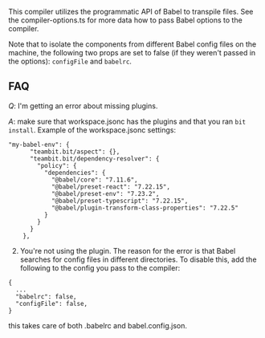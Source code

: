 This compiler utilizes the programmatic API of Babel to transpile files. See the compiler-options.ts for more data how to pass Babel options to the compiler.

Note that to isolate the components from different Babel config files on the machine, the following two props are set to false (if they weren't passed in the options): `configFile` and `babelrc`.

## FAQ

_Q_: I'm getting an error about missing plugins.

_A_: make sure that workspace.jsonc has the plugins and that you ran `bit install`.
Example of the workspace.jsonc settings:

```
"my-babel-env": {
      "teambit.bit/aspect": {},
      "teambit.bit/dependency-resolver": {
        "policy": {
          "dependencies": {
            "@babel/core": "7.11.6",
            "@babel/preset-react": "7.22.15",
            "@babel/preset-env": "7.23.2",
            "@babel/preset-typescript": "7.22.15",
            "@babel/plugin-transform-class-properties": "7.22.5"
          }
        }
      }
    },
```

2. You're not using the plugin.
   The reason for the error is that Babel searches for config files in different directories. To disable this, add the following to the config you pass to the compiler:

```
{
  ...
  "babelrc": false,
  "configFile": false,
}
```

this takes care of both .babelrc and babel.config.json.
